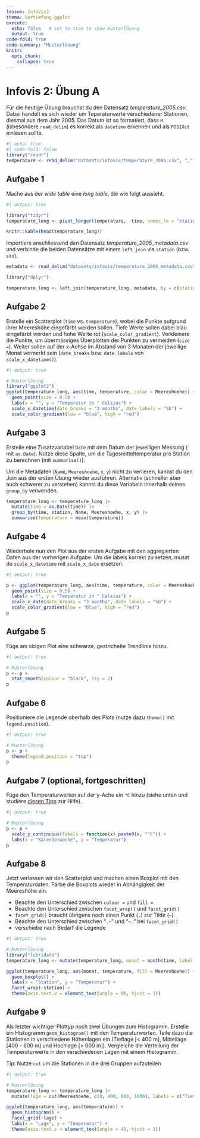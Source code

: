 ```yaml
---
lesson: InfoVis2
thema: Vertiefung ggplot
execute: 
  echo: false   # set to true to show musterlösung
  output: true
code-fold: true
code-summary: "Musterlösung"
knitr:
  opts_chunk: 
    collapse: true
---
```


# Infovis 2: Übung A

Für die heutige Übung brauchst du den Datensatz *temperature_2005.csv*. Dabei handelt es sich wieder um Teperaturwerte verschiedener Stationen, diesmal aus dem Jahr 2005. Das Datum ist so formatiert, dass `R` (isbesondere `read_delim`) es korrekt als `datetime` erkennen und als `POSIXct` einlesen sollte.


```r
#| echo: true
#| code-fold: false
library("readr")
temperature <- read_delim("datasets/infovis/temperature_2005.csv", ",")
```

## Aufgabe 1

Mache aus der *wide table* eine *long table*, die wie folgt aussieht. 

```r
#| output: true

library("tidyr")
temperature_long <- pivot_longer(temperature, -time, names_to = "station", values_to = "temperature")

knitr::kable(head(temperature_long))
```

Importiere anschliessend den Datensatz *temperature_2005_metadata.csv* und verbinde die beiden Datensätze mit einem `left_join` via `station` (bzw. `stn`). 

```r
metadata <- read_delim("datasets/infovis/temperature_2005_metadata.csv", ",")

library("dplyr")

temperature_long <- left_join(temperature_long, metadata, by = c(station = "stn"))
```

## Aufgabe 2

Erstelle ein Scatterplot (`time` vs. `temperature`), wobei die Punkte aufgrund ihrer Meereshöhe eingefärbt werden sollen. Tiefe Werte sollen dabei blau eingefärbt werden und hohe Werte rot (`scale_color_gradient`). Verkleinere die Punkte, um übermässiges Überplotten der Punkten zu vermeiden (`size =`). Weiter sollen auf der x-Achse im Abstand von 3 Monaten der jeweilige Monat vermerkt sein (`date_breaks` bzw. `date_labels` von `scale_x_datetime()`).

```r
#| output: true

# Musterlösung
library("ggplot2")
ggplot(temperature_long, aes(time, temperature, color = Meereshoehe)) +
  geom_point(size = 0.5) +
  labs(x = "", y = "Temperatur in ° Celsius") +
  scale_x_datetime(date_breaks = "3 months", date_labels = "%b") +
  scale_color_gradient(low = "blue", high = "red")
```

## Aufgabe 3

Erstelle eine Zusatzvariabel `Date` mit dem Datum der jeweiligen Messung ( mit `as.Date`). Nutze diese Spalte, um die Tagesmitteltemperatur pro Station zu berechnen (mit `summarise()`). 

Um die Metadaten  (`Name`, `Meereshoehe`, `x`, `y`) nicht zu verlieren, kannst du den Join aus der ersten Übung wieder ausführen. Alternativ (schneller aber auch schwerer zu verstehen) kannst du diese Variabeln innerhalb deines `group_by` verwenden.

```r
temperature_long <- temperature_long |>
  mutate(time = as.Date(time)) |>
  group_by(time, station, Name, Meereshoehe, x, y) |>
  summarise(temperature = mean(temperature))
```

## Aufgabe 4

Wiederhole nun den Plot aus der ersten Aufgabe mit den aggregierten Daten aus der vorherigen Aufgabe. Um die labels korrekt zu setzen, musst du `scale_x_datetime` mit `scale_x_date` ersetzen. 

```r
#| output: true

p <- ggplot(temperature_long, aes(time, temperature, color = Meereshoehe)) +
  geom_point(size = 0.5) +
  labs(x = "", y = "Temperatur in ° Celsius") +
  scale_x_date(date_breaks = "3 months", date_labels = "%b") +
  scale_color_gradient(low = "blue", high = "red")
p
```

## Aufgabe 5

Füge am obigen Plot eine schwarze, gestrichelte Trendlinie hinzu.

```r
#| output: true

# Musterlösung
p <- p +
  stat_smooth(colour = "black", lty = 2)
p
```

## Aufgabe 6

Positioniere die Legende oberhalb des Plots (nutze dazu `theme()` mit `legend.position`). 

```r
#| output: true

# Musterlösung
p <- p +
  theme(legend.position = "top")
p
```

## Aufgabe 7 (optional, fortgeschritten)

Füge den Temperaturwerten auf der y-Ache ein `°C` hinzu (siehe unten und studiere [diesen Tipp](https://stackoverflow.com/a/35967126/4139249) zur Hilfe). 

```r
#| output: true

# Musterlösung
p <- p +
  scale_y_continuous(labels = function(x) paste0(x, "°C")) +
  labs(x = "Kalenderwoche", y = "Temperatur")
p
```

## Aufgabe 8

Jetzt verlassen wir den Scatterplot und machen einen Boxplot mit den Temperaturdaten. Färbe die Boxplots wieder in Abhängigkeit der Meereshöhe ein. 

- Beachte den Unterschied zwischen `colour =` und `fill =`
- Beachte den Unterschied zwischen `facet_wrap()` und `facet_grid()`
- `facet_grid()` braucht übrigens noch einen Punkt (`.`) zur Tilde (`~`). 
- Beachte den Unterschied zwischen "`.~`" und "`~.`" bei `facet_grid()`
- verschiebe nach Bedarf die Legende

```r
#| output: true

# Musterlösung
library("lubridate")
temperature_long <- mutate(temperature_long, monat = month(time, label = T, abbr = F))

ggplot(temperature_long, aes(monat, temperature, fill = Meereshoehe)) +
  geom_boxplot() +
  labs(x = "Station", y = "Temperatur") +
  facet_wrap(~station) +
  theme(axis.text.x = element_text(angle = 90, hjust = 1))
```

## Aufgabe 9

Als letzter wichtiger Plottyp noch zwei Übungen zum Histogramm. Erstelle ein Histogramm `geom_histogram()` mit den Temperaturwerten. Teile dazu die  Stationen in verschiedene Höhenlagen ein (Tieflage [< 400 m], Mittellage [400 - 600 m] und Hochlage [> 600 m]). Vergleiche die Verteilung der Temperaturwerte in den verschiedenen Lagen mit einem Histogramm. 

Tip: Nutze `cut` um die Stationen in die drei Gruppen aufzuteilen

```r
#| output: true

# Musterlösung
temperature_long <- temperature_long |>
  mutate(lage = cut(Meereshoehe, c(0, 400, 600, 1000), labels = c("Tieflage", "Mittellage", "Hochlage")))

ggplot(temperature_long, aes(temperature)) +
  geom_histogram() +
  facet_grid(~lage) +
  labs(x = "Lage", y = "Temperatur") +
  theme(axis.text.x = element_text(angle = 45, hjust = 1))
```
